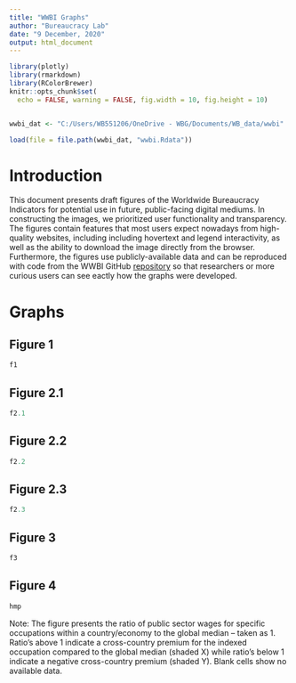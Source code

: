```yaml
---
title: "WWBI Graphs"
author: "Bureaucracy Lab"
date: "9 December, 2020"
output: html_document
---
```


```r
library(plotly)
library(rmarkdown)
library(RColorBrewer)
knitr::opts_chunk$set(
  echo = FALSE, warning = FALSE, fig.width = 10, fig.height = 10)


wwbi_dat <- "C:/Users/WB551206/OneDrive - WBG/Documents/WB_data/wwbi"

load(file = file.path(wwbi_dat, "wwbi.Rdata"))

```

# Introduction

This document presents draft figures of the Worldwide Bureaucracy Indicators for potential use in future, public-facing digital mediums. In constructing the images, we prioritized user functionality and transparency. The figures contain features that most users expect nowadays from high-quality websites, including including hovertext and legend interactivity, as well as the ability to download the image directly from the browser. Furthermore, the figures use publicly-available data and can be reproduced with code from the WWBI GitHub [repository](https://github.com/worldbank/Worldwide-Bureaucracy-Indicators) so that researchers or more curious users can see eactly how the graphs were developed.



# Graphs 

## Figure 1
```r
f1
```

## Figure 2.1
```r
f2.1
```


## Figure 2.2
```r
f2.2
```

## Figure 2.3
```r
f2.3
```

## Figure 3
```r
f3
```

## Figure 4
```r
hmp
```

Note: The figure presents the ratio of public sector wages for specific occupations within a country/economy to the global median – taken as 1.  Ratio’s above 1 indicate a cross-country premium for the indexed occupation compared to the global median (shaded X) while ratio’s below 1 indicate a negative cross-country premium (shaded Y). Blank cells show no available data.
